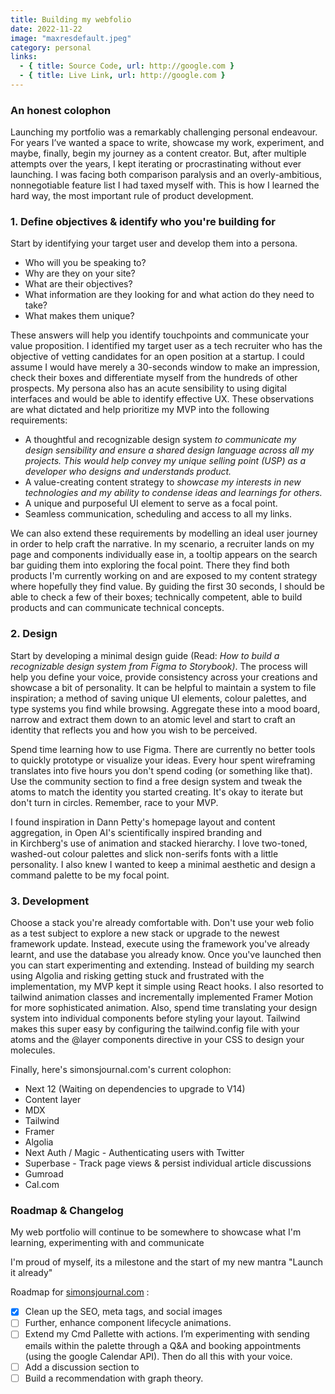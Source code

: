```yaml
---
title: Building my webfolio
date: 2022-11-22
image: "maxresdefault.jpeg"
category: personal
links:
  - { title: Source Code, url: http://google.com }
  - { title: Live Link, url: http://google.com }
---
```


### An honest colophon

Launching my portfolio was a remarkably challenging personal endeavour. For years I’ve wanted a space to write, showcase my work, experiment, and maybe, finally, begin my journey as a content creator. But, after multiple attempts over the years, I kept iterating or procrastinating without ever launching. I was facing both comparison paralysis and an overly-ambitious, nonnegotiable feature list I had taxed myself with. This is how I learned the hard way, the most important rule of product development.

### 1. Define objectives & identify who you're building for

Start by identifying your target user and develop them into a persona.

- Who will you be speaking to?
- Why are they on your site?
- What are their objectives?
- What information are they looking for and what action do they need to take?
- What makes them unique?

These answers will help you identify touchpoints and communicate your value proposition. I identified my target user as a tech recruiter who has the objective of vetting candidates for an open position at a startup. I could assume I would have merely a 30-seconds window to make an impression, check their boxes and differentiate myself from the hundreds of other prospects. My persona also has an acute sensibility to using digital interfaces and would be able to identify effective UX. These observations are what dictated and help prioritize my MVP into the following requirements:

- A thoughtful and recognizable design system *to communicate my design sensibility and ensure a shared design language across all my projects. This would help convey my unique selling point (USP) as a developer who designs and understands product.*
- A value-creating content strategy to *showcase my interests in new technologies and my ability to condense ideas and learnings for others.*
- A unique and purposeful UI element to serve as a focal point.
- Seamless communication, scheduling and access to all my links.

We can also extend these requirements by modelling an ideal user journey in order to help craft the narrative. In my scenario, a recruiter lands on my page and components individually ease in, a tooltip appears on the search bar guiding them into exploring the focal point. There they find both products I'm currently working on and are exposed to my content strategy where hopefully they find value. By guiding the first 30 seconds, I should be able to check a few of their boxes; technically competent, able to build products and can communicate technical concepts.

### 2. Design

Start by developing a minimal design guide (Read: *How to build a recognizable design system from Figma to Storybook)*. The process will help you define your voice, provide consistency across your creations and showcase a bit of personality. It can be helpful to maintain a system to file inspiration; a method of saving unique UI elements, colour palettes, and type systems you find while browsing. Aggregate these into a mood board, narrow and extract them down to an atomic level and start to craft an identity that reflects you and how you wish to be perceived.

Spend time learning how to use Figma. There are currently no better tools to quickly prototype or visualize your ideas. Every hour spent wireframing translates into five hours you don't spend coding (or something like that). Use the community section to find a free design system and tweak the atoms to match the identity you started creating. It's okay to iterate but don't turn in circles. Remember, race to your MVP.

I found inspiration in Dann Petty's homepage layout and content aggregation, in Open AI's scientifically inspired branding and in Kirchberg's use of animation and stacked hierarchy. I love two-toned, washed-out colour palettes and slick non-serifs fonts with a little personality. I also knew I wanted to keep a minimal aesthetic and design a command palette to be my focal point.

### 3. Development

Choose a stack you're already comfortable with. Don't use your web folio as a test subject to explore a new stack or upgrade to the newest framework update. Instead, execute using the framework you've already learnt, and use the database you already know. Once you've launched then you can start experimenting and extending. Instead of building my search using Algolia and risking getting stuck and frustrated with the implementation, my MVP kept it simple using React hooks. I also resorted to tailwind animation classes and incrementally implemented Framer Motion for more sophisticated animation. Also, spend time translating your design system into individual components before styling your layout. Tailwind makes this super easy by configuring the tailwind.config file with your atoms and the @layer components directive in your CSS to design your molecules.

Finally, here's simonsjournal.com's current colophon:

- Next 12 (Waiting on dependencies to upgrade to V14)
- Content layer
- MDX
- Tailwind
- Framer
- Algolia
- Next Auth / Magic - Authenticating users with Twitter
- Superbase - Track page views & persist individual article discussions
- Gumroad
- Cal.com

### Roadmap & Changelog

My web portfolio will continue to be somewhere to showcase what I'm learning, experimenting with and communicate

I'm proud of myself, its a milestone and the start of my new mantra "Launch it already"

Roadmap for [simonsjournal.com](http://simonsjournal.com/) :

- [x] Clean up the SEO, meta tags, and social images
- [ ] Further, enhance component lifecycle animations.
- [ ] Extend my Cmd Pallette with actions. I’m experimenting with sending emails within the palette through a Q&A and booking appointments (using the google Calendar API). Then do all this with your voice.
- [ ] Add a discussion section to
- [ ] Build a recommendation with graph theory.
